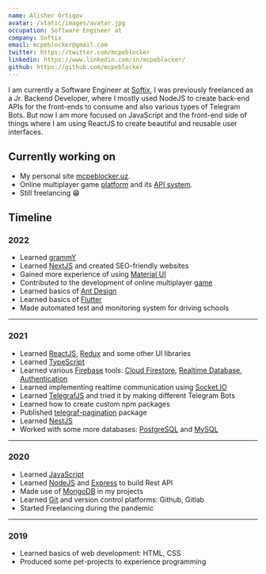 ```yaml
---
name: Alisher Ortiqov
avatar: /static/images/avatar.jpg
occupation: Software Engineer at
company: Softix
email: mcpeblocker@gmail.com
twitter: https://twitter.com/mcpeblocker
linkedin: https://www.linkedin.com/in/mcpeblocker/
github: https://github.com/mcpeblocker
---
```


I am currently a Software Engineer at [Softix](https://softix.uz/), I was previously freelanced as a Jr. Backend Developer, where I mostly used NodeJS to create back-end APIs for the front-ends to consume and also various types of Telegram Bots. But now I am more focused on JavaScript and the front-end side of things where I am using ReactJS to create beautiful and reusable user interfaces.

## Currently working on

- My personal site [mcpeblocker.uz](/).
- Online multiplayer game [platform](https://shashka.uz/) and its [API system](https://api.shashka.uz/docs).
- Still freelancing 😁

## Timeline

### 2022

- Learned [grammY](https://grammy.dev)
- Learned [NextJS](https://nextjs.org/) and created SEO-friendly websites
- Gained more experience of using [Material UI](https://mui.com/)
- Contributed to the development of online multiplayer [game](https://shashka.uz)
- Learned basics of [Ant Design](https://ant.design/)
- Learned basics of [Flutter](https://flutter.dev/)
- Made automated test and monitoring system for driving schools

---

### 2021

- Learned [ReactJS](https://reactjs.org/), [Redux](https://redux.js.org/) and some other UI libraries
- Learned [TypeScript](https://www.typescriptlang.org/)
- Learned various [Firebase](https://firebase.google.com) tools: [Cloud Firestore](https://firebase.google.com/products/firestore), [Realtime Database](https://firebase.google.com/products/realtime-database), [Authentication](https://firebase.google.com/products/auth)
- Learned implementing realtime communication using [Socket.IO](https://socket.io)
- Learned [TelegrafJS](https://telegraf.js.org) and tried it by making different Telegram Bots
- Learned how to create custom npm packages
- Published [telegraf-pagination](https://npmjs.org/package/telegraf-pagination) package
- Learned [NestJS](https://nestjs.com/)
- Worked with some more databases: [PostgreSQL](https://www.postgresql.org/) and [MySQL](https://www.mysql.com/)

---

### 2020

- Learned [JavaScript](https://www.javascript.com/)
- Learned [NodeJS](https://nodejs.org) and [Express](https://expressjs.com/) to build Rest API
- Made use of [MongoDB](https://www.mongodb.com/) in my projects
- Learned [Git](https://git-scm.com/book/en/v2/Getting-Started-About-Version-Control) and version control platforms: Github, Gitlab
- Started Freelancing during the pandemic

---

### 2019

- Learned basics of web development: HTML, CSS
- Produced some pet-projects to experience programming
